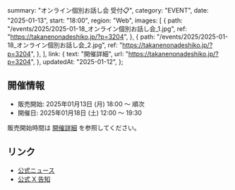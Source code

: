  summary: "オンライン個別お話し会 受付📋",
  category: "EVENT",
  date: "2025-01-13",
  start: "18:00",
  region: "Web",
  images: [
    {
      path: "/events/2025/2025-01-18_オンライン個別お話し会_1.jpg",
      ref: "https://takanenonadeshiko.jp/?p=3204",
    },
    {
      path: "/events/2025/2025-01-18_オンライン個別お話し会_2.jpg",
      ref: "https://takanenonadeshiko.jp/?p=3204",
    },
  ],
  link: {
    text: "開催詳細",
    url: "https://takanenonadeshiko.jp/?p=3204",
  },
  updatedAt: "2025-01-12",
};

## 開催情報

- 販売開始: 2025年01月13日 (月) 18:00 〜 順次
- 開催日: 2025年01月18日 (土) 12:00 〜 19:30

販売開始時間は [開催詳細](https://takanenonadeshiko.jp/?p=3204) を参照してください。

## リンク

- [公式ニュース](https://takanenonadeshiko.jp/?p=3204)
- [公式 X 告知](https://x.com/takanenofficial/status/1878411672093855796)
